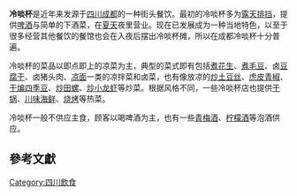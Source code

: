 '''冷啖杯'''是近年来发源于[[四川|四川]][[成都|成都]]的一种街头餐饮。最初的冷啖杯多为[[露天排挡|露天排挡]]，提供[[啤酒|啤酒]]与简单的下酒菜，在[[夏天|夏天]]夜里营业。现在已发展成为一种当地特色，以至于很多经营其他餐饮的餐馆也会在入夜后摆出冷啖杯摊，所以在成都冷啖杯十分普遍。

冷啖杯的菜品以即点即上的凉菜为主，典型的菜式即有包括[[煮花生|煮花生]]、[[煮毛豆|煮毛豆]]、卤[[豆腐干|豆腐干]]、卤猪头肉、[[凉面|凉面]]一类的凉拌菜和卤菜，也有像放凉的[[炒土豆丝|炒土豆丝]]、[[虎皮青椒|虎皮青椒]]、[[干煸四季豆|干煸四季豆]]、[[炒田螺|炒田螺]]、[[炒小龙虾|炒小龙虾]]等炒菜。根据风格不同，一些冷啖杯店也提供[[干锅|干锅]]、[[川味海鲜|川味海鲜]]、[[烧烤|烧烤]]等热菜。

冷啖杯一般不供应主食，顾客以喝啤酒为主，也有一些[[青梅酒|青梅酒]]、[[柠檬酒|柠檬酒]]等泡酒供应。

== 參考文獻 ==
{{Cite web|url=http://chengdumeishi.abang.com/od/basic5/a/ldb.htm|title=成都消夏饮食冷啖杯|accessdate=2011-03-24|archive-date=2010-12-02|archive-url=https://web.archive.org/web/20101202134740/http://chengdumeishi.abang.com/od/basic5/a/ldb.htm|dead-url=yes}}

[[Category:四川飲食|Category:四川飲食]]